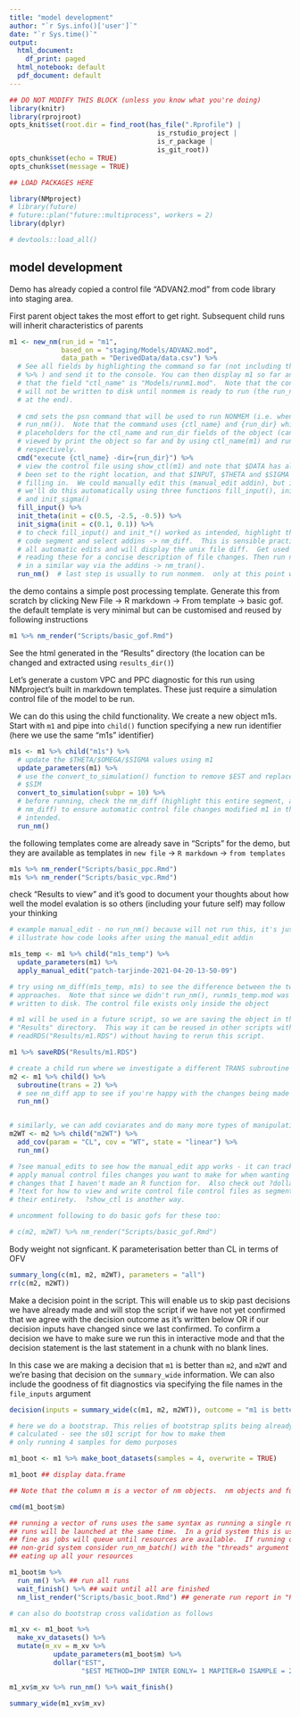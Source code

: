 ```yaml
---
title: "model development"
author: "`r Sys.info()['user']`"
date: "`r Sys.time()`"
output:
  html_document:
    df_print: paged
  html_notebook: default
  pdf_document: default
---
```



```r
## DO NOT MODIFY THIS BLOCK (unless you know what you're doing)
library(knitr)
library(rprojroot)
opts_knit$set(root.dir = find_root(has_file(".Rprofile") | 
                                     is_rstudio_project | 
                                     is_r_package | 
                                     is_git_root))
opts_chunk$set(echo = TRUE)
opts_chunk$set(message = TRUE)
```

```r
## LOAD PACKAGES HERE

library(NMproject)
# library(future)
# future::plan("future::multiprocess", workers = 2)
library(dplyr)

# devtools::load_all()

```

## model development

Demo has already copied a control file "ADVAN2.mod" from code library into staging area.

First parent object takes the most effort to get right. Subsequent child runs will inherit characteristics of parents

```r

m1 <- new_nm(run_id = "m1",
             based_on = "staging/Models/ADVAN2.mod",
             data_path = "DerivedData/data.csv") %>%
  # See all fields by highlighting the command so far (not including the pipe
  # %>% ) and send it to the console. You can then display m1 so far and see
  # that the field "ctl_name" is "Models/runm1.mod".  Note that the control file
  # will not be written to disk until nonmem is ready to run (the run_nm() step
  # at the end).
  
  # cmd sets the psn command that will be used to run NONMEM (i.e. when we run
  # run_nm()).  Note that the command uses {ctl_name} and {run_dir} which are
  # placeholders for the ctl_name and run_dir fields of the object (can be
  # viewed by print the object so far and by using ctl_name(m1) and run_dir(m1)
  # respectively.
  cmd("execute {ctl_name} -dir={run_dir}") %>%
  # view the control file using show_ctl(m1) and note that $DATA has already
  # been set to the right location, and that $INPUT, $THETA and $SIGMA need
  # filling in.  We could manually edit this (manual_edit addin), but instead
  # we'll do this automatically using three functions fill_input(), init_theta()
  # and init_sigma()
  fill_input() %>%
  init_theta(init = c(0.5, -2.5, -0.5)) %>%
  init_sigma(init = c(0.1, 0.1)) %>%
  # to check fill_input() and init_*() worked as intended, highlight this entire
  # code segment and select addins -> nm_diff.  This is sensible practice after
  # all automatic edits and will display the unix file diff.  Get used to
  # reading these for a concise description of file changes. Then run nm_tran()
  # in a similar way via the addins -> nm_tran().
  run_nm()  # last step is usually to run nonmem.  only at this point will the control file be written to disk.

```

the demo contains a simple post processing template. Generate this from
scratch by clicking New File -> R markdown -> From template -> basic gof. the
default template is very minimal but can be customised and reused by following
instructions

```r

m1 %>% nm_render("Scripts/basic_gof.Rmd")

```

See the html generated in the "Results" directory (the location can be changed
and extracted using `results_dir()`)

Let's generate a custom VPC and PPC diagnostic for this run using NMproject's
built in markdown templates.  These just require a simulation control file of
the model to be run.

We can do this using the child functionality. We create a new object m1s.
Start with `m1` and pipe into `child()` function specifying a new run identifier
(here we use the same "m1s" identifier)

```r

m1s <- m1 %>% child("m1s") %>%  
  # update the $THETA/$OMEGA/$SIGMA values using m1
  update_parameters(m1) %>%
  # use the convert_to_simulation() function to remove $EST and replace with
  # $SIM
  convert_to_simulation(subpr = 10) %>%
  # before running, check the nm_diff (highlight this entire segment, addins ->
  # nm_diff) to ensure automatic control file changes modified m1 in the way
  # intended.
  run_nm()

```

the following templates come are already save in "Scripts" for the demo, but
they are available as templates in `new file` -> `R markdown` -> `from templates`

```r
 
m1s %>% nm_render("Scripts/basic_ppc.Rmd")
m1s %>% nm_render("Scripts/basic_vpc.Rmd")

```

check "Results to view" and it's good to document your thoughts about how well
the model evalation is so others (including your future self) may follow your
thinking

```r
# example manual_edit - no run_nm() because will not run this, it's just to
# illustrate how code looks after using the manual_edit addin

m1s_temp <- m1 %>% child("m1s_temp") %>%  
  update_parameters(m1) %>%
  apply_manual_edit("patch-tarjinde-2021-04-20-13-50-09")

# try using nm_diff(m1s_temp, m1s) to see the difference between the two
# approaches.  Note that since we didn't run_nm(), runm1s_temp.mod was never
# written to disk. The control file exists only inside the object

```


```r
# m1 will be used in a future script, so we are saving the object in the
# "Results" directory.  This way it can be reused in other scripts with m1 <-
# readRDS("Results/m1.RDS") without having to rerun this script.

m1 %>% saveRDS("Results/m1.RDS")

# create a child run where we investigate a different TRANS subroutine
m2 <- m1 %>% child() %>%
  subroutine(trans = 2) %>% 
  # see nm_diff app to see if you're happy with the changes being made
  run_nm()


# similarly, we can add coviarates and do many more types of manipulation
m2WT <- m2 %>% child("m2WT") %>%
  add_cov(param = "CL", cov = "WT", state = "linear") %>%
  run_nm()

# ?see manual_edits to see how the manual_edit app works - it can track and
# apply manual control files changes you want to make for when wanting to make
# changes that I haven't made an R function for.  Also check out ?dollar and
# ?text for how to view and write control file control files as segment or in
# their entirety.  ?show_ctl is another way.

# uncomment following to do basic gofs for these too:

# c(m2, m2WT) %>% nm_render("Scripts/basic_gof.Rmd")

```

Body weight not signficant.  K parameterisation better than CL in terms of OFV

```r

summary_long(c(m1, m2, m2WT), parameters = "all")
rr(c(m2, m2WT))

```

Make a decision point in the script.  This will enable us to skip past decisions we have already made and will stop the script if we have not yet confirmed that we agree with the decision outcome as it's written below OR if our decision inputs have changed since we last confirmed.  To confirm a decision we have to make sure we run this in interactive mode and that the decision statement is the last statement in a chunk with no blank lines.

In this case we are making a decision that `m1` is better than `m2`, and `m2WT` and we're basing that decision on the `summary_wide` information. We can also include the goodness of fit diagnostics via specifying the file names in the `file_inputs` argument

```r
decision(inputs = summary_wide(c(m1, m2, m2WT)), outcome = "m1 is better")
```

```r

# here we do a bootstrap. This relies of bootstrap splits being already
# calculated - see the s01 script for how to make them
# only running 4 samples for demo purposes

m1_boot <- m1 %>% make_boot_datasets(samples = 4, overwrite = TRUE)

m1_boot ## display data.frame

## Note that the column m is a vector of nm objects.  nm objects and functions are fully vectorized.  So you can extract and set fields using the normal syntax. Note that above when you did c(m2, m2WT) you were creating a vector of length 2 of 2 nonmem runs.  The advanced usage script in the demo will make extensive use of vectorization - combined with dplyr you can make very complex workflows with small readable syntax

cmd(m1_boot$m)

```

```r

## running a vector of runs uses the same syntax as running a single run.  All
## runs will be launched at the same time.  In a grid system this is usually
## fine as jobs will queue until resources are available.  If running on a
## non-grid system consider run_nm_batch() with the "threads" argument to avoid
## eating up all your resources

m1_boot$m %>% 
  run_nm() %>% ## run all runs
  wait_finish() %>% ## wait until all are finished
  nm_list_render("Scripts/basic_boot.Rmd") ## generate run report in "Results" directory

```

```r
# can also do bootstrap cross validation as follows

m1_xv <- m1_boot %>% 
  make_xv_datasets() %>%
  mutate(m_xv = m_xv %>%
           update_parameters(m1_boot$m) %>%
           dollar("EST",
                  "$EST METHOD=IMP INTER EONLY= 1 MAPITER=0 ISAMPLE = 2000 NITER = 10 RANMETHOD=3S2 NOABORT PRINT=1 NSIG=3 SIGL=9"))

```

```r
m1_xv$m_xv %>% run_nm() %>% wait_finish()

summary_wide(m1_xv$m_xv)

```


